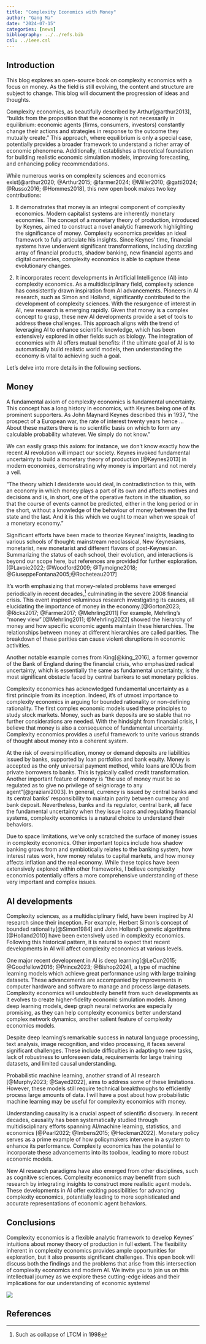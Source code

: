 ```yaml
---
title: "Complexity Economics with Money"
author: "Gang Ma"
date: "2024-07-15"
categories: [news]
bibliography: ../../refs.bib
csl: ../ieee.csl
---
```


## Introduction

This blog explores an open-source book on complexity economics with a focus on money. As the field is still evolving, the content and structure are subject to change. This blog will document the progression of ideas and thoughts.

Complexity economics, as beautifully described by Arthur[@arthur2013], "builds from the proposition that the economy is not necessarily in equilibrium: economic agents (firms, consumers, investors) constantly change their actions and strategies in response to the outcome they mutually create." This approach, where equilibrium is only a special case, potentially provides a broader framework to understand a richer array of economic phenomena. Additionally, it establishes a theoretical foundation for building realistic economic simulation models, improving forecasting, and enhancing policy recommendations.

While numerous works on complexity sciences and economics exist[@arthur2020; @Arthur2015; @farmer2024; @Miller2010; @gatti2024; @Russo2016; @Hommes2018], this new open book makes two key contributions:

1.  It demonstrates that money is an integral component of complexity economics. Modern capitalist systems are inherently monetary economies. The concept of a monetary theory of production, introduced by Keynes, aimed to construct a novel analytic framework highlighting the significance of money. Complexity economics provides an ideal framework to fully articulate his insights. Since Keynes' time, financial systems have underwent significant transformations, including dazzling array of financial products, shadow banking, new financial agents and digital currencies, complexity economics is able to capture these evolutionary changes.

2.  It incorporates recent developments in Artificial Intelligence (AI) into complexity economics. As a multidisciplinary field, complexity science has consistently drawn inspiration from AI advancements. Pioneers in AI research, such as Simon and Holland, significantly contributed to the development of complexity sciences. With the resurgence of interest in AI, new research is emerging rapidly. Given that money is a complex concept to grasp, these new AI developments provide a set of tools to address these challenges. This approach aligns with the trend of leveraging AI to enhance scientific knowledge, which has been extensively explored in other fields such as biology. The integration of economics with AI offers mutual benefits: if the ultimate goal of AI is to automatically build realistic world models, then understanding the economy is vital to achieving such a goal.

Let's delve into more details in the following sections.

## Money

A fundamental axiom of complexity economics is fundamental uncertainty. This concept has a long history in economics, with Keynes being one of its prominent supporters. As John Maynard Keynes described this in 1937, “the prospect of a European war, the rate of interest twenty years hence ... About these matters there is no scientific basis on which to form any calculable probability whatever. We simply do not know.”

We can easily grasp this axiom: for instance, we don't know exactly how the recent AI revolution will impact our society. Keynes invoked fundamental uncertainty to build a monetary theory of production [@Keynes2013] in modern economies, demonstrating why money is important and not merely a veil.

"The theory which I desiderate would deal, in contradistinction to this, with an economy in which money plays a part of its own and affects motives and decisions and is, in short, one of the operative factors in the situation, so that the course of events cannot be predicted, either in the long period or in the short, without a knowledge of the behaviour of money between the first state and the last. And it is this which we ought to mean when we speak of a monetary economy."

Significant efforts have been made to theorize Keynes' insights, leading to various schools of thought: mainstream neoclassical, New Keynesians, monetarist, new monetarist and different flavors of post-Keynesian. Summarizing the status of each school, their evolution, and interactions is beyond our scope here, but references are provided for further exploration.[@Lavoie2022; @Woodford2009; @Tymoigne2018; @GiuseppeFontana2005;@Rocheteau2017]

It's worth emphasizing that money-related problems have emerged periodically in recent decades,[^1] culminating in the severe 2008 financial crisis. This event inspired voluminous research investigating its causes, all elucidating the importance of money in the economy.[@Gorton2023; @Ricks2017; @Farmer2017; @Mehrling2011] For example, Mehrling's "money view" [@Mehrling2011; @Mehrling2022] showed the hierarchy of money and how specific economic agents maintain these hierarchies. The relationships between money at different hierarchies are called parities. The breakdown of these parities can cause violent disruptions in economic activities.

[^1]: Such as collapse of LTCM in 1998

Another notable example comes from King[@king_2016], a former governor of the Bank of England during the financial crisis, who emphasized radical uncertainty, which is essentially the same as fundamental uncertainty, is the most significant obstacle faced by central bankers to set monetary policies.

Complexity economics has acknowledged fundamental uncertainty as a first principle from its inception. Indeed, it's of utmost importance to complexity economics in arguing for bounded rationality or non-defining rationality. The first complex economic models used these principles to study stock markets. Money, such as bank deposits are so stable that no further considerations are needed. With the hindsight from financial crisis, I believe that money is also a consequence of fundamental uncertainty. Complexity economics provides a useful framework to unite various strands of thought about money into a coherent system.

At the risk of oversimplification, money or demand deposits are liabilities issued by banks, supported by loan portfolios and bank equity. Money is accepted as the only universal payment method, while loans are IOUs from private borrowers to banks. This is typically called credit transformation. Another important feature of money is "the use of money must be so regulated as to give no privilege of seigniorage to any agent"[@graziani2003]. In general, currency is issued by central banks and its central banks' responsibility to maintain parity between currency and bank deposit. Nevertheless, banks and its regulator, central bank, all face the fundamental uncertainty when they issue loans and regulating financial systems, complexity economics is a natural choice to understand their behaviors.

Due to space limitations, we've only scratched the surface of money issues in complexity economics. Other important topics include how shadow banking grows from and symbiotically relates to the banking system, how interest rates work, how money relates to capital markets, and how money affects inflation and the real economy. While these topics have been extensively explored within other frameworks, I believe complexity economics potentially offers a more comprehensive understanding of these very important and complex issues.

## AI developments

Complexity sciences, as a multidisciplinary field, have been inspired by AI research since their inception. For example, Herbert Simon's concept of bounded rationality[@Simon1984] and John Holland's genetic algorithms [@Holland2010] have been extensively used in complexity economics. Following this historical pattern, it is natural to expect that recent developments in AI will affect complexity economics at various levels.

One major recent development in AI is deep learning[@LeCun2015; @Goodfellow2016; @Prince2023; @Bishop2024], a type of machine learning models which achieve great performance using with large training datasets. These advancements are accompanied by improvements in computer hardware and software to manage and process large datasets. Complexity economics will undoubtedly benefit from such developments as it evolves to create higher-fidelity economic simulation models. Among deep learning models, deep graph neural networks are especially promising, as they can help complexity economics better understand complex network dynamics, another salient feature of complexity economics models.

Despite deep learning's remarkable success in natural language processing, text analysis, image recognition, and video processing, it faces several significant challenges. These include difficulties in adapting to new tasks, lack of robustness to unforeseen data, requirements for large training datasets, and limited causal understanding.

Probabilistic machine learning, another strand of AI research [@Murphy2023; @Sayed2022], aims to address some of these limitations. However, these models still require technical breakthroughs to efficiently process large amounts of data. I will have a post about how probabilistic machine learning may be useful for complexity economics with money.

Understanding causality is a crucial aspect of scientific discovery. In recent decades, causality has been systematically studied through multidisciplinary efforts spanning AI/machine learning, statistics, and economics [@Pearl2022; @Imbens2015; @Heckman2022]. Monetary policy serves as a prime example of how policymakers intervene in a system to enhance its performance. Complexity economics has the potential to incorporate these advancements into its toolbox, leading to more robust economic models.

New AI research paradigms have also emerged from other disciplines, such as cognitive sciences. Complexity economics may benefit from such research by integrating insights to construct more realistic agent models. These developments in AI offer exciting possibilities for advancing complexity economics, potentially leading to more sophisticated and accurate representations of economic agent behaviors.

## Conclusions

Complexity economics is a flexible analytic framework to develop Keynes' intuitions about money theory of production in full extent. The flexibility inherent in complexity economics provides ample opportunities for exploration, but it also presents significant challenges. This open book will discuss both the findings and the problems that arise from this intersection of complexity economics and modern AI. We invite you to join us on this intellectual journey as we explore these cutting-edge ideas and their implications for our understanding of economic systems!

![](thumbnail.jpg)

## References

